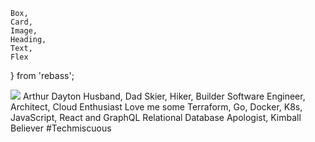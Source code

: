     Box,
    Card,
    Image,
    Heading,
    Text,
    Flex
} from 'rebass';

<Flex mx={-2}>
        <Image p={1} verticalAlign='middle' src={props.logo} sx={{width: 300,height: 300,borderRadius: 9999}}/>
        <Box
            sx={{
                color: props.theme.colors.primary,
                fontSize: 20,      // theme.fontSizes[2]
                margin: 3,        // theme.space[3]
            }}>
            <Heading
              fontSize={[ 5, 6, 7 ]}
              color='primary'>
              Arthur Dayton
            </Heading>
            <Box p={2}>
            <Text>Husband, Dad</Text>
            <Text>Skier, Hiker, Builder</Text>
            <Text>Software Engineer, Architect, Cloud Enthusiast</Text>
            <Text>Love me some Terraform, Go, Docker, K8s, JavaScript, React and GraphQL</Text>
            <Text>Relational Database Apologist, Kimball Believer</Text>
            <Text>#Techmiscuous</Text>
        </Box>
        </Box>
    </Flex>
